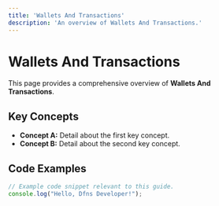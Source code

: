 ```yaml
---
title: 'Wallets And Transactions'
description: 'An overview of Wallets And Transactions.'
---
```


# Wallets And Transactions

This page provides a comprehensive overview of **Wallets And Transactions**.

## Key Concepts

* **Concept A:** Detail about the first key concept.
* **Concept B:** Detail about the second key concept.

## Code Examples

```typescript
// Example code snippet relevant to this guide.
console.log("Hello, Dfns Developer!");
```
